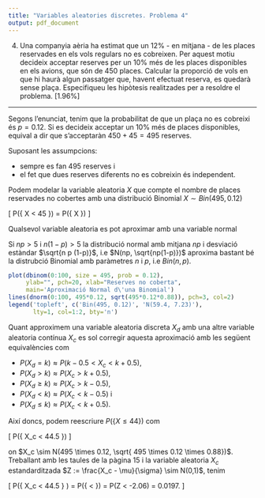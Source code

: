 ```yaml
---
title: "Variables aleatories discretes. Problema 4"
output: pdf_document
---
```


4. Una companyia aèria ha estimat que un 12% - en mitjana - de les places reservades en els vols regulars no es cobreixen. Per aquest motiu decideix acceptar reserves per un 10% més de les places disponibles en els avions, que són de 450 places. Calcular la proporció de vols en que hi haurà algun passatger que, havent efectuat reserva, es quedarà sense plaça. Especifiqueu  les hipòtesis realitzades per a resoldre el problema. [1.96%]

------------------

Segons l'enunciat, tenim que la probabilitat de que un plaça no es cobreixi és $p= 0.12$. Si es decideix acceptar un 10% més de places disponibles, equival a dir que s'acceptaràn $450 + 45=495$ reserves.


Suposant les assumpcions:

 * sempre es fan 495 reserves i 
 * el fet que dues reserves diferents no es cobreixin és independent.
 
 
Podem modelar la variable aleatoria $X$ que compte el nombre de places reservades no cobertes amb una distribució Binomial $X \sim Bin(495, 0.12)$

\[
P(\{ X < 45 \}) = P(\{ X \leq 44 \})
\]

Qualsevol variable aleatoria es pot aproximar amb una variable normal

Si $n p > 5$ i $n (1-p) > 5$ la distribució normal amb mitjana $n p$ i desviació estàndar $\sqrt{n p (1-p)}$, i.e $N(np, \sqrt{np(1-p)})$ aproxima bastant bé la distrubció Binomial amb paràmetres $n$ i $p$, i.e $Bin(n,p)$.


```r
plot(dbinom(0:100, size = 495, prob = 0.12), 
     ylab="", pch=20, xlab="Reserves no coberta", 
     main='Aproximació Normal d\'una Binomial')
lines(dnorm(0:100, 495*0.12, sqrt(495*0.12*0.88)), pch=3, col=2)
legend('topleft', c('Bin(495, 0.12)', 'N(59.4, 7.23)'), 
       lty=1, col=1:2, bty='n')
```

Quant approximem una variable aleatoria discreta $X_d$ amb una altre variable aleatoria contínua $X_c$ es sol corregir aquesta aproximació amb les següent equivalències com

 * $P(X_d=k) \approx P( k-0.5 < X_c < k+0.5)$, 
 * $P(X_d > k) \approx P( X_c > k+0.5)$, 
 * $P(X_d \geq k) \approx P( X_c > k-0.5)$, 
 * $P(X_d < k) \approx P( X_c < k-0.5)$ i 
 * $P(X_d \leq k) \approx P( X_c < k+0.5)$.

Així doncs, podem reescriure $P(\{ X \leq 44 \})$ com 

\[
P(\{ X_c < 44.5 \})
\]

on $X_c \sim N(495 \times 0.12, \sqrt{ 495 \times 0.12 \times 0.88})$. Treballant amb les taules de la pàgina 15 i la variable aleatoria $X_c$ estandarditzada $Z := \frac{X_c - \mu}{\sigma} \sim N(0,1)$, tenim

\[
P(\{ X_c < 44.5 \} ) = P(\{ \frac{X_c - 59.4}{7.23} < \frac{44.5 - 59.4}{7.23} \}) = P(Z < -2.06) = 0.0197.
\]
